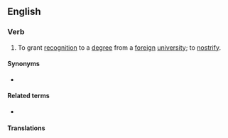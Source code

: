 ==English==

===Verb===
{{en-verb|nostrificat}}

# To grant [[recognition]] to a [[degree]] from a [[foreign]] [[university]]; to [[nostrify]].

====Synonyms====
* {{l|en|nostrify}}

====Related terms====
* {{l|en|nostrification}}

====Translations====
{{trans-see|nostrify}}